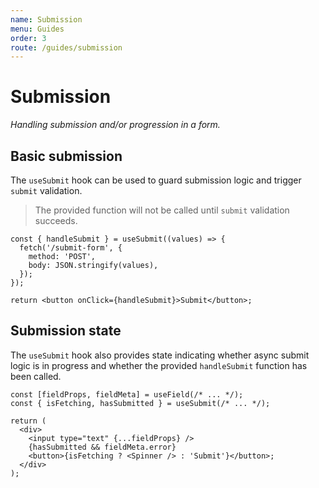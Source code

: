 ```yaml
---
name: Submission
menu: Guides
order: 3
route: /guides/submission
---
```


# Submission

_Handling submission and/or progression in a form._

## Basic submission

The `useSubmit` hook can be used to guard submission logic and trigger `submit` validation.

> The provided function will not be called until `submit` validation succeeds.

```tsx
const { handleSubmit } = useSubmit((values) => {
  fetch('/submit-form', {
    method: 'POST',
    body: JSON.stringify(values),
  });
});

return <button onClick={handleSubmit}>Submit</button>;
```

## Submission state

The `useSubmit` hook also provides state indicating whether async submit logic is in progress and whether the provided `handleSubmit` function has been called.

```tsx
const [fieldProps, fieldMeta] = useField(/* ... */);
const { isFetching, hasSubmitted } = useSubmit(/* ... */);

return (
  <div>
    <input type="text" {...fieldProps} />
    {hasSubmitted && fieldMeta.error}
    <button>{isFetching ? <Spinner /> : 'Submit'}</button>;
  </div>
);
```
